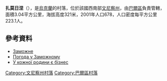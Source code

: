 {{coord|49|1|34|N|27|43|38|E|scale:30000|display=title}}

'''扎莫日涅'''（{{lang-uk|Заможне}}），是[[烏克蘭|烏克蘭]]的村落，位於該國西南部[[文尼察州|文尼察州]]，由[[巴爾區|巴爾區]]負責管轄，面積3.04平方公里，海拔高度321米，2001年人口678，人口密度每平方公里223.1人。

==參考資料==
*[http://w1.c1.rada.gov.ua/pls/z7503/A005?rdat1=31.03.2014&rf7571=1352 Заможне]
* [http://www.gismeteo.ua/ua/weather-zamozhne-75091/ Погода у Заможному] {{Wayback|url=http://www.gismeteo.ua/ua/weather-zamozhne-75091/ |date=20160826075219 }}
* [http://gazeta.ua/articles/vinnitsa-newspaper/_u-kozhnoyi-rodini-ye-biznes/464731 У кожної родини є бізнес] {{Wayback|url=http://gazeta.ua/articles/vinnitsa-newspaper/_u-kozhnoyi-rodini-ye-biznes/464731 |date=20160820051500 }}

[[Category:文尼察州村落|Category:文尼察州村落]]
[[Category:巴爾區村落|Category:巴爾區村落]]


{{Vinnytsia-geo-stub}}